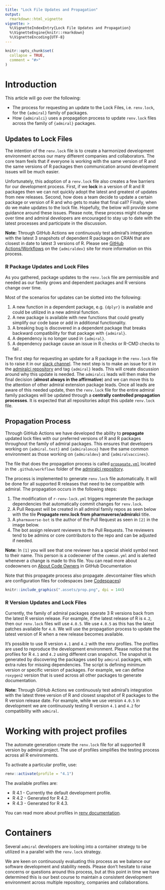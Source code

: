 ```yaml
---
title: "Lock File Updates and Propagation"
output: 
  rmarkdown::html_vignette
vignette: >
  %\VignetteIndexEntry{Lock File Updates and Propagation}
  %\VignetteEngine{knitr::rmarkdown}
  %\VignetteEncoding{UTF-8}
---
```


```r
knitr::opts_chunk$set(
  collapse = TRUE,
  comment = "#>"
)
```

# Introduction

This article will go over the following:

* The process for requesting an update to the Lock Files, i.e. `renv.lock`, for the `{admiral}` family of packages.
* How `{admiralci}` uses a propagation process to update `renv.lock` files across the family of `{admiral}` packages.

## Updates to Lock Files 

The intention of the `renv.lock` file is to create a harmonized development environment across our many different companies and collaborators.  The core team feels that if everyone is working with the same version of R and the same versions of R packages then communication around development issues will be much easier.  

Unfortunately, this adoption of a `renv.lock` file also creates a few barriers for our development process.  First, if we **lock** in a version of R and R packages then we can not quickly adopt the latest and greatest of updates from new releases.  Second, how does a team decide to update a certain package or version of R and who gets to make that final call? Finally, when do we make updates to the lock file. Hopefully, the below will provide some guidance around these issues.  Please note, these process might change over time and admiral developers are encouraged to stay up to date with the latest processes and participate in the discussion.

**Note:** Through GitHub Actions we continuously test admiral's integration with the latest 3 snapshots of dependent R packages on CRAN that are closest in date to latest 3 versions of R.  Please see [GitHub Actions/Workflows]( https://pharmaverse.github.io/admiraldev/devel/articles/pr_review_guidance.html#github-actionsworkflows) on the `{admiraldev}` site for more information on this process.

### R Package Updates and Lock Files

As you gathered, package updates to the `renv.lock` file are permissible and needed as our family grows and dependent packages and R versions change over time.  

Most of the scenarios for updates can be slotted into the following:

1. A new function in a dependent package, e.g. `{dplyr}` is available and could be utilized in a new admiral function.
2. A new package is available with new functions that could greatly simplify our code base or add in additional functionality.
3. A breaking bug is discovered in a dependent package that breaks backward compatibility for that package with `{admiral}`.
4. A dependency is no longer used in `{admiral}`.
5. A dependency package cause an issue in R checks or R-CMD checks to fail .

The first step for requesting an update for a R package in the `renv.lock` file is to raise it in our [slack channel](https://app.slack.com/client/T028PB489D3/C028SJ83KM1).  The next step is to make an issue for it in the [admiralci repository](https://github.com/pharmaverse/admiralci/) and tag `{admiral}` leads.  This will create discussion around why this update is needed. The `admiralci` leads will then make the final decision (**almost always in the affirmative**) and we can move this to the attention of other admiral extension package leads.  Once all leads are aware of this needed update, then the `renv.lock` file for the entire admiral family packages will be updated through a **centrally controlled propagation processes**.  It is expected that all repositories adopt this update `renv.lock` file.

## Propagation Process

Through GitHub Actions we have developed the ability to **propagate** updated lock files with our preferred versions of R and R packages throughout the family of admiral packages.  This ensures that developers working on `{admiral.test}` and `{admiralonco}` have the same common environment as those working on `{admiraldev}` and `{admiralvaccines}`. 


The file that does the propagation process is called [`propagate.yml`](https://github.com/pharmaverse/admiralci/blob/main/.github/workflows/propagate.yml) located in the `.github/workflows` folder of the [admiralci repository](https://github.com/pharmaverse/admiralci/). 

The process is implemented to generate `renv.lock` file automatically. It will be done for all supported R releases that need to be compatible with admiral. The propagation occurs in the following steps:

1. The modification of `r-renv-lock.yml` triggers regenerate the package dependencies that automatically commit changes for `renv.lock`.
2. A Pull Request will be created in all admiral family repos as seen below with the tile **Propagate renv.lock from pharmaverse/admiralci** title.  
3. A `pharmaverse-bot` is the author of the Pull Request as seen in `[2]` in the image below.  
4. The bot assign relevant reviewers to the Pull Requests. The reviewers tend to be admins or core contributors to the repo and can be adjusted if needed.  

**Note:** In `[1]` you will see that one reviewer has a special shield symbol next to their name.  This person is a codeowner of the `common.yml` and is alerted whenever a change is made to this file.  You can read more about codeowners on [About Code Owners](https://docs.github.com/en/repositories/managing-your-repositorys-settings-and-features/customizing-your-repository/about-code-owners) in GitHub Documentation

Note that this propagate process also propagate .devcontainer files which are configuration files for codespaces (see [Codespaces](codespaces.Rmd))

```r
knitr::include_graphics(".assets/prop.png", dpi = 144)
```


### R Version Updates and Lock Files

Currently, the family of admiral packages operate 3 R versions back from the latest R version release.  For example, if the latest release of R is `4.2`, then our `renv.lock` files will use `4.0.5`.  We use `4.0.5` as this has the latest patches available for `4.0`.  We will use the propagation process to update the latest version of R when a new release becomes available.

It's possible to use R version `4.1` and `4.2` with the renv profiles. The profiles are used to reproduce the development environment. Please notice that the profiles for R `4.1` and `4.2` using different cran snapshot. The snapshot is generated by discovering the packages used by `admiral` packages, with extra rules for missing dependencies. The script is defining minimum version or specific version of packages. For example, we can define `roxygen2` version that is used across all other packages to generate documentation.

**Note:** Through GitHub Actions we continuously test admiral's integration with the latest three version of R and closest snapshot of R packages to the R version release date.  For example, while we use version `4.0.5` in development we are continuously testing R version `4.1` and `4.2` for compatibility with `admiral`.

# Working with project profiles

The automate generation create the `renv.lock` file for all supported R version by admiral project. The use of profiles simplifies the testing process across all R environments.

To activate a particular profile, use:

```r
renv::activate(profile = "4.1")
```

The available profiles are:

- R 4.1 - Currently the default development profile.
- R 4.2 - Generated for R 4.2.
- R 4.3 - Generated for R 4.3.

You can read more about profiles in [renv documentation](https://rstudio.github.io/renv/articles/profiles.html).

# Containers

Several `admiral` developers are looking into a container strategy to be utilized in a parallel with the `renv.lock` strategy.  


We are keen on continuously evaluating this process as we balance our software development and stability needs.  Please don't hesitate to raise concerns or questions around this process, but at this point in time we have determined this is our best course to maintain a consistent development environment across multiple repository, companies and collaborations.


